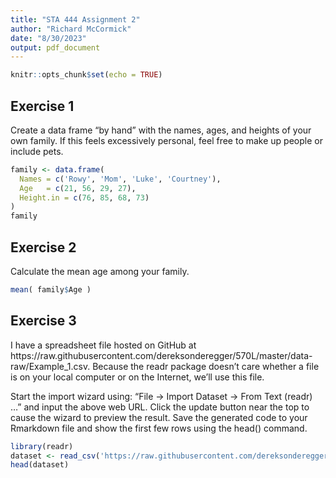 ```yaml
---
title: "STA 444 Assignment 2"
author: "Richard McCormick"
date: "8/30/2023"
output: pdf_document
---
```


```r
knitr::opts_chunk$set(echo = TRUE)
```

## Exercise 1
Create a data frame “by hand” with the names, ages, and heights of your own family. If this feels excessively personal, feel free to make up people or include pets.

```r
family <- data.frame(
  Names = c('Rowy', 'Mom', 'Luke', 'Courtney'),
  Age   = c(21, 56, 29, 27),
  Height.in = c(76, 85, 68, 73) 
)
family
```

## Exercise 2
Calculate the mean age among your family.

```r
mean( family$Age )
```

## Exercise 3
I have a spreadsheet file hosted on GitHub at https://raw.githubusercontent.com/dereksonderegger/570L/master/data-raw/Example_1.csv. Because the readr package doesn’t care whether a file is on your local computer or on the Internet, we’ll use this file.

Start the import wizard using: “File -> Import Dataset -> From Text (readr) …” and input the above web URL. Click the update button near the top to cause the wizard to preview the result.
Save the generated code to your Rmarkdown file and show the first few rows using the head() command.

```r
library(readr)
dataset <- read_csv('https://raw.githubusercontent.com/dereksonderegger/570L/master/data-raw/Example_1.csv')
head(dataset)
```